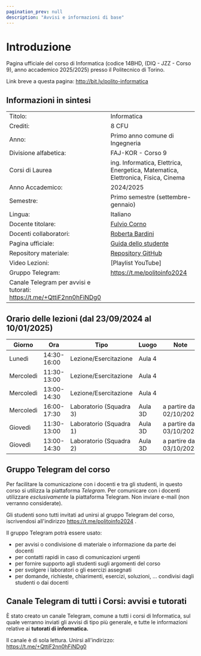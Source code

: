 ```yaml
---
pagination_prev: null
description: "Avvisi e informazioni di base"
---
```


# Introduzione

Pagina ufficiale del corso di Informatica (codice 14BHD, (DIQ - JZZ - Corso 9), anno accademico 2025/2025) presso il
Politecnico di Torino.

Link breve a questa pagina: http://bit.ly/polito-informatica

## Informazioni in sintesi

|                        |                                                                                                                                          |
|:-----------------------|------------------------------------------------------------------------------------------------------------------------------------------|
| Titolo:                | Informatica                                                                                                                              |
| Crediti:               | 8 CFU                                                                                                                                    |
| Anno:                  | Primo anno comune di Ingegneria                                                                                                          |
| Divisione alfabetica:  | FAJ-KOR - Corso 9                                                                                                                        |
| Corsi di Laurea        | ing. Informatica, Elettrica, Energetica, Matematica, Elettronica, Fisica, Cinema                                                         |
| Anno Accademico:       | 2024/2025                                                                                                                                |
| Semestre:              | Primo semestre (settembre-gennaio)                                                                                                       |
| Lingua:                | Italiano                                                                                                                                 |
| Docente titolare:      | [Fulvio Corno](https://www.polito.it/personale?p=fulvio.corno)                                                                           |
| Docenti collaboratori: | [Roberta Bardini](https://www.polito.it/personale?p=roberta.bardini)                                                                     |
| Pagina ufficiale: 	 | [Guida dello studente](https://didattica.polito.it/pls/portal30/gap.pkg_guide.viewGap?p_cod_ins=14BHDNX) |
| Repository materiale:  | [Repository GitHub](https://github.com/polito-informatica)                                                                               |
| Video Lezioni: 	     | [Playlist YouTube]                                                  |
| Gruppo Telegram: 	     | https://t.me/politoinfo2024                                                                                                            |
| Canale Telegram per avvisi e tutorati: https://t.me/+QttiF2nn0hFiNDg0 |

## Orario delle lezioni (dal 23/09/2024 al 10/01/2025)

| Giorno    |Ora |Tipo |Luogo |Note |
|---------- |----|-----|------|----|
| Lunedì    |14:30-16:00 |Lezione/Esercitazione |Aula 4 | |
| Mercoledì |11:30-13:00 |Lezione/Esercitazione |Aula 4 | |
| Mercoledì |13:00-14:30 |Lezione/Esercitazione |Aula 4 | |
| Mercoledì |16:00-17:30 |Laboratorio (Squadra 3) |Aula 3D |a partire dal 02/10/2024 |
| Giovedì   |11:30-13:00 |Laboratorio (Squadra 1) |Aula 3D |a partire dal 03/10/2024 |
| Giovedì   |13:00-14:30 |Laboratorio (Squadra 2) |Aula 3D |a partire dal 03/10/2024 |

## Gruppo Telegram del corso

Per facilitare la comunicazione con i docenti e tra gli studenti, in questo corso si utilizza la piattaforma *Telegram*. 
Per comunicare con i docenti utilizzare *esclusivamente* la piattaforma Telegram. Non inviare e-mail (non verranno considerate).

Gli studenti sono tutti invitati ad unirsi al gruppo Telegram del corso, iscrivendosi all'indirizzo https://t.me/politoinfo2024 .


Il gruppo Telegram potrà essere usato:

- per avvisi o condivisione di materiale o informazione da parte dei docenti
- per contatti rapidi in caso di comunicazioni urgenti
- per fornire supporto agli studenti sugli argomenti del corso
- per svolgere i laboratori o gli esercizi assegnati
- per domande, richieste, chiarimenti, esercizi, soluzioni, ... condivisi dagli studenti o dai docenti

## Canale Telegram di tutti i Corsi: avvisi e tutorati

È stato creato un canale Telegram, comune a tutti i corsi di Informatica, sul quale verranno inviati gli avvisi di tipo più generale, e 
tutte le informazioni relative ai **tutorati di informatica.**

Il canale è di sola lettura. Unirsi all'indirizzo: https://t.me/+QttiF2nn0hFiNDg0